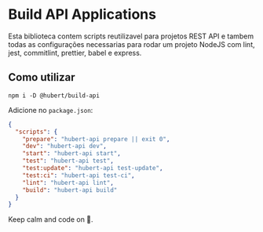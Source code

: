 
<Meta title="Libs/Build API/Overview" />

# Build API Applications

Esta biblioteca contem scripts reutilizavel para projetos REST API e tambem todas as configurações necessarias para rodar um projeto NodeJS com lint, jest, commitlint, prettier, babel e express.

## Como utilizar

```
npm i -D @hubert/build-api
```

Adicione no `package.json`:

```json
{
  "scripts": {
    "prepare": "hubert-api prepare || exit 0",
    "dev": "hubert-api dev",
    "start": "hubert-api start",
    "test": "hubert-api test",
    "test:update": "hubert-api test-update",
    "test:ci": "hubert-api test-ci",
    "lint": "hubert-api lint",
    "build": "hubert-api build"
  }
}
```

Keep calm and code on 🤘.
